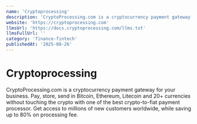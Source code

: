 ```yaml
---
name: 'Cryptoprocessing'
description: 'CryptoProcessing.com is a cryptocurrency payment gateway for your business. Pay, store, send in Bitcoin, Ethereum, Litecoin and 20+ currencies without touching the crypto with one of the best crypto-to-fiat payment processor. Get access to millions of new customers worldwide, while saving up to 80% on processing fee.'
website: 'https://cryptoprocessing.com'
llmsUrl: 'https://docs.cryptoprocessing.com/llms.txt'
llmsFullUrl: ''
category: 'finance-fintech'
publishedAt: '2025-08-26'
---
```


# Cryptoprocessing

CryptoProcessing.com is a cryptocurrency payment gateway for your business. Pay, store, send in Bitcoin, Ethereum, Litecoin and 20+ currencies without touching the crypto with one of the best crypto-to-fiat payment processor. Get access to millions of new customers worldwide, while saving up to 80% on processing fee.

